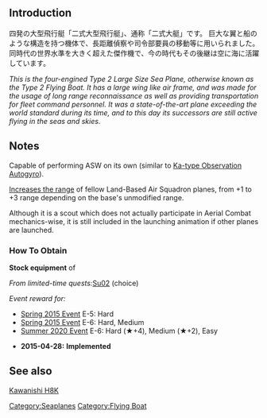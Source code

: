 {{EquipmentInfo|138}}

==Introduction==
四発の大型飛行艇「二式大型飛行艇」、通称「二式大艇」です。
巨大な翼と船のような構造を持つ機体で、長距離偵察や司令部要員の移動等に用いられました。
同時代の世界水準を大きく超えた傑作機で、今の時代もその後継は空に海に活躍しています。

''This is the four-engined Type 2 Large Size Sea Plane, otherwise known as the Type 2 Flying Boat. It has a large wing like air frame, and was made for the usage of long range reconnaissance as well as providing transportation for fleet command personnel. ''
''It was a state-of-the-art plane exceeding the world standard during its time, and to this day its successors are still active flying in the seas and skies.''

==Notes==
Capable of performing ASW on its own (similar to [[Ka-type Observation Autogyro]]).

[[Land-Based Air Squadron#Combat Radius|Increases the range]] of fellow Land-Based Air Squadron planes, from +1 to +3 range depending on the base's unmodified range.

Although it is a scout which does not actually participate in Aerial Combat mechanics-wise, it is still included in the launching animation if other planes are launched.

<div class="mw-collapsible"><h3>How To Obtain</h3>
<div class="mw-collapsible-content">
'''Stock equipment''' of {{Ship/Link|Akitsushima Kai}}

''From limited-time quests: ''[[Quests/Seasonal#Su02|Su02]] (choice)

''Event reward for:''
* [[Spring 2015 Event]] E-5: Hard
* [[Spring 2015 Event]] E-6: Hard, Medium
* [[Summer 2020 Event]] E-6: Hard (★+4), Medium (★+2), Easy

</div></div>


<div class="mw-collapsible><h3>Updates History</h3>
<div class="mw-collapsible-content>
* '''2015-04-28:''' '''Implemented'''
</div></div>

==See also==
[http://en.wikipedia.org/wiki/Kawanishi_H8K Kawanishi H8K]
{{Equipmentlist}}
[[Category:Seaplanes]]
[[Category:Flying Boat]]